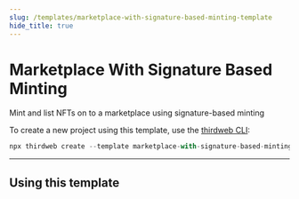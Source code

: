 ```yaml
---
slug: /templates/marketplace-with-signature-based-minting-template
hide_title: true
---
```



# Marketplace With Signature Based Minting

Mint and list NFTs on to a marketplace using signature-based minting

To create a new project using this template, use the [thirdweb CLI](/cli):

```jsx
npx thirdweb create --template marketplace-with-signature-based-minting
```

<div
  style={{
    display: "flex",
    flexDirection: "row",
    gap: "2%",
    marginBottom: 32,
    width: "100%",
    alignItems: "center",
    justifyContent: "center",
    marginTop: 16,
  }}
>
  <DemoButton
    link="https://marketplace-with-signature-based-minting.thirdweb-example.com/"
    name="marketplace-with-signature-based-minting"
  />
  <ViewCodeButton
    link="https://github.com/thirdweb-example/marketplace-with-signature-based-minting"
    name="marketplace-with-signature-based-minting"
  />
</div>

---

## Using this template
